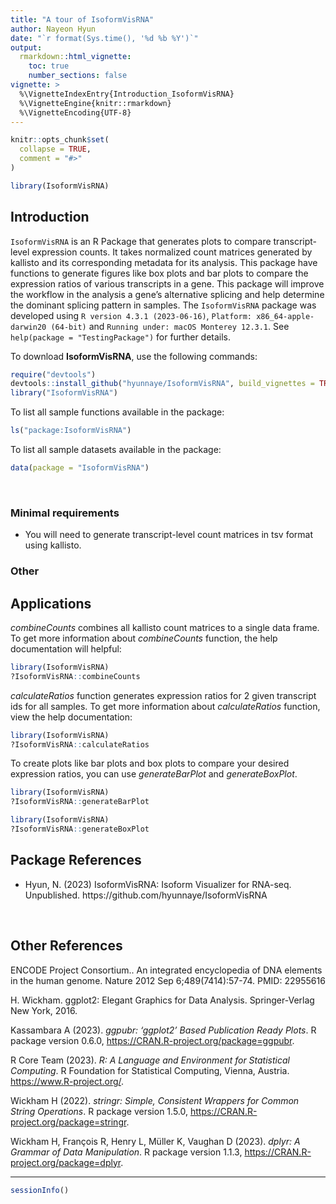```yaml
---
title: "A tour of IsoformVisRNA"
author: Nayeon Hyun
date: "`r format(Sys.time(), '%d %b %Y')`"
output: 
  rmarkdown::html_vignette:
    toc: true
    number_sections: false
vignette: >
  %\VignetteIndexEntry{Introduction_IsoformVisRNA}
  %\VignetteEngine{knitr::rmarkdown}
  %\VignetteEncoding{UTF-8}
---
```


```r
knitr::opts_chunk$set(
  collapse = TRUE,
  comment = "#>"
)
```

```r
library(IsoformVisRNA)
```

## Introduction

`IsoformVisRNA` is an R Package that generates plots to compare transcript-level expression counts. 
It takes normalized count matrices generated by kallisto and its corresponding metadata for its analysis.
This package have functions to generate figures like box plots and bar plots to compare the expression ratios of various transcripts in a gene.
This package will improve the workflow in the analysis a gene’s alternative splicing and help determine the dominant splicing pattern in samples.
The `IsoformVisRNA` package was developed using `R version 4.3.1 (2023-06-16)`, `Platform: x86_64-apple-darwin20 (64-bit)` and `Running under: macOS Monterey 12.3.1`. See `help(package = "TestingPackage")` for further details. 

To download **IsoformVisRNA**, use the following commands:

``` r
require("devtools")
devtools::install_github("hyunnaye/IsoformVisRNA", build_vignettes = TRUE)
library("IsoformVisRNA")
```
To list all sample functions available in the package:
``` r
ls("package:IsoformVisRNA")
```

To list all sample datasets available in the package:
``` r
data(package = "IsoformVisRNA")
```

<br>


### Minimal requirements

* You will need to generate transcript-level count matrices in tsv format using kallisto.

### Other

## Applications

*combineCounts* combines all kallisto count matrices to a single data frame.
To get more information about *combineCounts* function, the help documentation will helpful:
```r
library(IsoformVisRNA)
?IsoformVisRNA::combineCounts
``` 

*calculateRatios* function generates expression ratios for 2 given transcript ids for all samples.
To get more information about *calculateRatios* function, view the help documentation:
```r
library(IsoformVisRNA)
?IsoformVisRNA::calculateRatios
``` 

To create plots like bar plots and box plots to compare your desired expression ratios, you can use *generateBarPlot* and *generateBoxPlot*.
```r
library(IsoformVisRNA)
?IsoformVisRNA::generateBarPlot
``` 

```r
library(IsoformVisRNA)
?IsoformVisRNA::generateBoxPlot
``` 

## Package References

- Hyun, N. (2023) IsoformVisRNA: Isoform Visualizer for RNA-seq. 
  Unpublished. https://github.com/hyunnaye/IsoformVisRNA

<br>

## Other References

  ENCODE Project Consortium.. An integrated encyclopedia of DNA elements in the human genome. Nature 2012 Sep 6;489(7414):57-74. PMID: 22955616
  
  H. Wickham. ggplot2: Elegant Graphics for Data Analysis. Springer-Verlag New York, 2016.
  
  Kassambara A (2023). _ggpubr: 'ggplot2' Based Publication Ready Plots_. R package version 0.6.0,
  <https://CRAN.R-project.org/package=ggpubr>.
  
  R Core Team (2023). _R: A Language and Environment for Statistical Computing_. R Foundation for Statistical
  Computing, Vienna, Austria. <https://www.R-project.org/>.
  
  Wickham H (2022). _stringr: Simple, Consistent Wrappers for Common String Operations_. R package version
  1.5.0, <https://CRAN.R-project.org/package=stringr>.
  
  Wickham H, François R, Henry L, Müller K, Vaughan D (2023). _dplyr: A Grammar of Data Manipulation_. R
  package version 1.1.3, <https://CRAN.R-project.org/package=dplyr>.
  
----

```r
sessionInfo()
```
